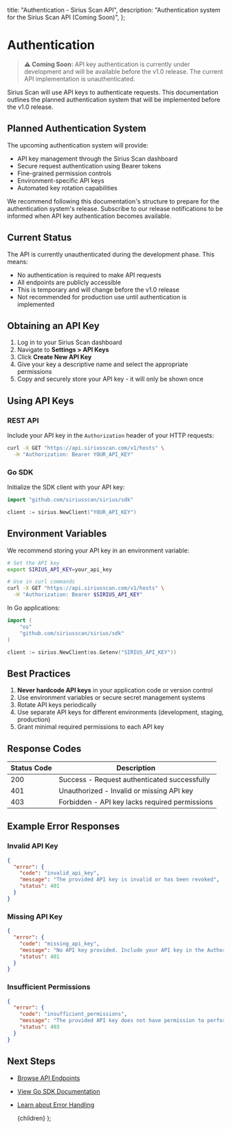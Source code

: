 
  title: "Authentication - Sirius Scan API",
  description: "Authentication system for the Sirius Scan API (Coming Soon)",
};

# Authentication

> **⚠️ Coming Soon:** API key authentication is currently under development and will be available before the v1.0 release. The current API implementation is unauthenticated.

Sirius Scan will use API keys to authenticate requests. This documentation outlines the planned authentication system that will be implemented before the v1.0 release.

## Planned Authentication System

The upcoming authentication system will provide:

- API key management through the Sirius Scan dashboard
- Secure request authentication using Bearer tokens
- Fine-grained permission controls
- Environment-specific API keys
- Automated key rotation capabilities

We recommend following this documentation's structure to prepare for the authentication system's release. Subscribe to our release notifications to be informed when API key authentication becomes available.

## Current Status

The API is currently unauthenticated during the development phase. This means:

- No authentication is required to make API requests
- All endpoints are publicly accessible
- This is temporary and will change before the v1.0 release
- Not recommended for production use until authentication is implemented

## Obtaining an API Key

1. Log in to your Sirius Scan dashboard
2. Navigate to **Settings > API Keys**
3. Click **Create New API Key**
4. Give your key a descriptive name and select the appropriate permissions
5. Copy and securely store your API key - it will only be shown once

## Using API Keys

### REST API

Include your API key in the `Authorization` header of your HTTP requests:

```bash
curl -X GET "https://api.siriusscan.com/v1/hosts" \
  -H "Authorization: Bearer YOUR_API_KEY"
```

### Go SDK

Initialize the SDK client with your API key:

```go
import "github.com/siriusscan/sirius/sdk"

client := sirius.NewClient("YOUR_API_KEY")
```

## Environment Variables

We recommend storing your API key in an environment variable:

```bash
# Set the API key
export SIRIUS_API_KEY=your_api_key

# Use in curl commands
curl -X GET "https://api.siriusscan.com/v1/hosts" \
  -H "Authorization: Bearer $SIRIUS_API_KEY"
```

In Go applications:

```go
import (
    "os"
    "github.com/siriusscan/sirius/sdk"
)

client := sirius.NewClient(os.Getenv("SIRIUS_API_KEY"))
```

## Best Practices

1. **Never hardcode API keys** in your application code or version control
2. Use environment variables or secure secret management systems
3. Rotate API keys periodically
4. Use separate API keys for different environments (development, staging, production)
5. Grant minimal required permissions to each API key

## Response Codes

| Status Code | Description                                    |
| ----------- | ---------------------------------------------- |
| 200         | Success - Request authenticated successfully   |
| 401         | Unauthorized - Invalid or missing API key      |
| 403         | Forbidden - API key lacks required permissions |

## Example Error Responses

### Invalid API Key

```json
{
  "error": {
    "code": "invalid_api_key",
    "message": "The provided API key is invalid or has been revoked",
    "status": 401
  }
}
```

### Missing API Key

```json
{
  "error": {
    "code": "missing_api_key",
    "message": "No API key provided. Include your API key in the Authorization header",
    "status": 401
  }
}
```

### Insufficient Permissions

```json
{
  "error": {
    "code": "insufficient_permissions",
    "message": "The provided API key does not have permission to perform this action",
    "status": 403
  }
}
```

## Next Steps

- [Browse API Endpoints](/docs/api/rest/endpoints)
- [View Go SDK Documentation](/docs/api/sdk/go)
- [Learn about Error Handling](/docs/api/rest/errors)

  <DocsLayout meta={meta}>{children}</DocsLayout>
);
